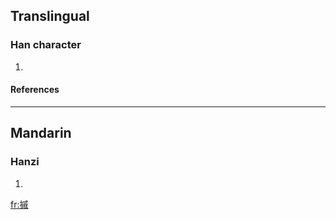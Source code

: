 ==Translingual==
===Han character===
{{Han char|rn=64|rad=手|as=11|sn=14|four=5305<sub>0</sub>|canj=手戈竹火 (QIHF)}}
# {{defn|Han|sort=手11}}
====References====
{{Han ref|kx=0452.010|dkj=12640|dj=0802.050|hdz=31944.020|uh=6475|ud=25717|bh=E1E2|bd=57826}}

----
==Mandarin==
===Hanzi===
{{cmn-hanzi|pin=[[suǒ]] ([[suo3]])|wg=so<sup>3</sup>}}
# {{defn|Mandarin}}

[[fr:摵]]